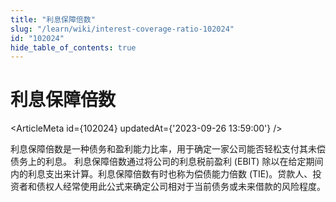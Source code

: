 ```yaml
---
title: "利息保障倍数"
slug: "/learn/wiki/interest-coverage-ratio-102024"
id: "102024"
hide_table_of_contents: true
---
```



# 利息保障倍数

<ArticleMeta id={102024} updatedAt={'2023-09-26 13:59:00'} />
<div className='border-solid border-b border-t-0 my-4 border-[var(--ifm-color-gray-300)]' />

利息保障倍数是一种债务和盈利能力比率，用于确定一家公司能否轻松支付其未偿债务上的利息。 利息保障倍数通过将公司的利息税前盈利 (EBIT) 除以在给定期间内的利息支出来计算。利息保障倍数有时也称为偿债能力倍数 (TIE)。贷款人、投资者和债权人经常使用此公式来确定公司相对于当前债务或未来借款的风险程度。
